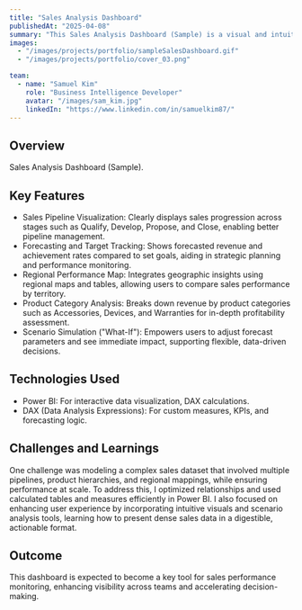 ```yaml
---
title: "Sales Analysis Dashboard"
publishedAt: "2025-04-08"
summary: "This Sales Analysis Dashboard (Sample) is a visual and intuitive business insight tool built using Power BI."
images:
  - "/images/projects/portfolio/sampleSalesDashboard.gif"
  - "/images/projects/portfolio/cover_03.png"

team:
  - name: "Samuel Kim"
    role: "Business Intelligence Developer"
    avatar: "/images/sam_kim.jpg"
    linkedIn: "https://www.linkedin.com/in/samuelkim87/"
---
```


## Overview

Sales Analysis Dashboard (Sample).

## Key Features

- Sales Pipeline Visualization: Clearly displays sales progression across stages such as Qualify, Develop, Propose, and Close, enabling better pipeline management.
- Forecasting and Target Tracking: Shows forecasted revenue and achievement rates compared to set goals, aiding in strategic planning and performance monitoring.
- Regional Performance Map: Integrates geographic insights using regional maps and tables, allowing users to compare sales performance by territory.
- Product Category Analysis: Breaks down revenue by product categories such as Accessories, Devices, and Warranties for in-depth profitability assessment.
- Scenario Simulation ("What-If"): Empowers users to adjust forecast parameters and see immediate impact, supporting flexible, data-driven decisions.

## Technologies Used

- Power BI: For interactive data visualization, DAX calculations.
- DAX (Data Analysis Expressions): For custom measures, KPIs, and forecasting logic.

## Challenges and Learnings

One challenge was modeling a complex sales dataset that involved multiple pipelines, product hierarchies, and regional mappings, while ensuring performance at scale. To address this, I optimized relationships and used calculated tables and measures efficiently in Power BI.
I also focused on enhancing user experience by incorporating intuitive visuals and scenario analysis tools, learning how to present dense sales data in a digestible, actionable format.

## Outcome

This dashboard is expected to become a key tool for sales performance monitoring, enhancing visibility across teams and accelerating decision-making.
